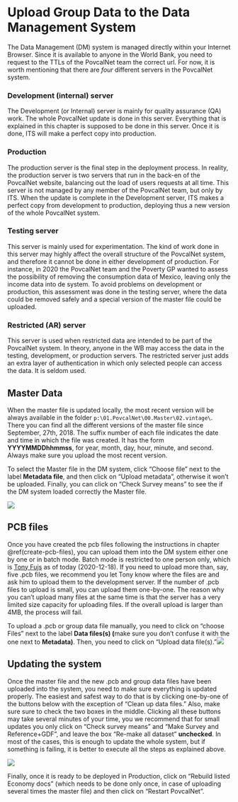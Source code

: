# Upload Group Data to the Data Management System {#DMGroupData}

The Data Management (DM) system is managed directly within your Internet
Browser. Since it is available to anyone in the World Bank, you need to request
to the TTLs of the PovcalNet team the correct url. For now, it is worth
mentioning that there are *four* different servers in the PovcalNet system.

### Development (internal) server {.unnumbered}

The Development (or Internal) server is mainly for quality assurance (QA) work.
The whole PovcalNet update is done in this server. Everything that is explained
in this chapter is supposed to be done in this server. Once it is done, ITS will
make a perfect copy into production.

### Production {.unnumbered}

The production server is the final step in the deployment process. In reality,
the production server is two servers that run in the back-en of the PovcalNet
website, balancing out the load of users requests at all time. This server is
not managed by any member of the PovcalNet team, but only by ITS. When the
update is complete in the Development server, ITS makes a perfect copy from
development to production, deploying thus a new version of the whole PovcalNet
system.

### Testing server {.unnumbered}

This server is mainly used for experimentation. The kind of work done in this
server may highly affect the overall structure of the PovcalNet system, and
therefore it cannot be done in either development of production. For instance,
in 2020 the PovcalNet team and the Poverty GP wanted to assess the possibility
of removing the consumption data of Mexico, leaving only the income data into de
system. To avoid problems on development or production, this assessment was done
in the testing server, where the data could be removed safely and a special
version of the master file could be uploaded.

### Restricted (AR) server {.unnumbered}

This server is used when restricted data are intended to be part of the
PovcalNet system. In theory, anyone in the WB may access the data in the
testing, development, or production servers. The restricted server just adds an
extra layer of authentication in which only selected people can access the data.
It is seldom used.

## Master Data

When the master file is updated locally, the most recent version will be always
available in the folder `p:\01.PovcalNet\00.Master\02.vintage\`. There you can
find all the different versions of the master file since September, 27th, 2018.
The suffix number of each file indicates the date and time in which the file was
created. It has the form **YYYYMMDDhhmmss**, for year, month, day, hour, minute,
and second. [Always make sure you upload the most recent version]{.red}.

To select the Master file in the DM system, click "Choose file" next to the
label **Metadata file**, and then click on "Upload metadata", otherwise it won't
be uploaded. Finally, you can click on "Check Survey means" to see the if the DM
system loaded correctly the Master file.

![](images/Metadata_file.jpg)

## PCB files

Once you have created the pcb files following the instructions in chapter
\@ref(create-pcb-files), you can upload them into the DM system either one by
one or in batch mode. Batch mode is restricted to one person only, which is
[Tony Fujs](mailto:tfujs@worldbank.org) as of today (2020-12-18). If you need to
upload more than, say, five .pcb files, we recommend you let Tony know where the
files are and ask him to upload them to the development server. If the number of
.pcb files to upload is small, you can upload them one-by-one. The reason why
you can't upload many files at the same time is that the server has a very
limited size capacity for uploading files. If the overall upload is larger than
4MB, the process will fail.

To upload a .pcb or group data file manually, you need to click on "choose
Files" next to the label **Data files(s) (**[make sure you don't confuse it with
the one next to **Metadata**]{.red}**)**. Then, you need to click on "Upload
data file(s)."![](images/Metadata_file3.jpg)

## Updating the system

Once the master file and the new .pcb and group data files have been uploaded
into the system, you need to make sure everything is updated properly. The
easiest and safest way to do that is by clicking one-by-one of the buttons below
with the exception of "Clean up data files." Also, make sure sure to check the
two boxes in the middle. Clicking all these buttons may take several minutes of
your time, you we recommend that for small updates you only click on "Check
survey means" and "Make Survey and Reference+GDF", and leave the box "Re-make
all dataset" **unchecked**. In most of the cases, this is enough to update the
whole system, but if something is failing, it is better to execute all the steps
as explained above.

![](images/Metadata_file2.jpg)

Finally, once it is ready to be deployed in Production, click on "Rebuild listed
Economy docs" (which needs to be done only once, in case of uploading several
times the master file) and then click on "Restart PovcalNet".
